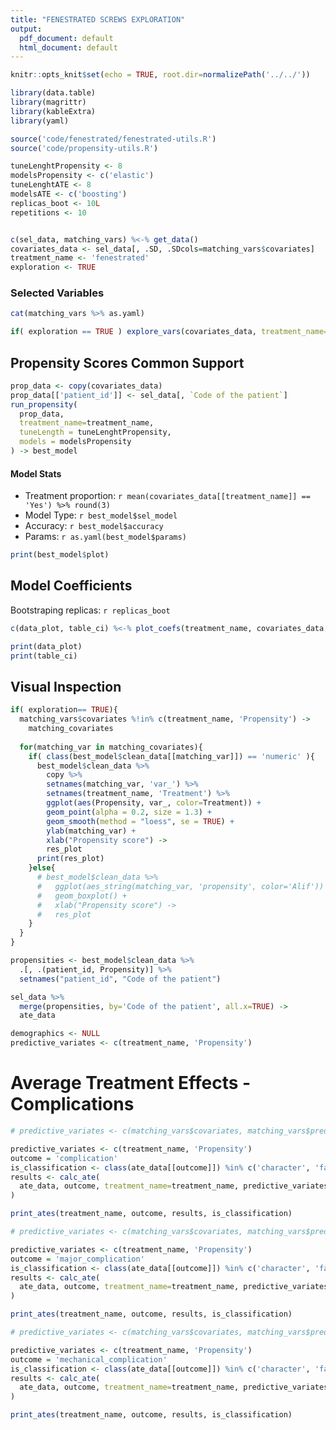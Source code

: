 ```yaml
---
title: "FENESTRATED SCREWS EXPLORATION"
output:
  pdf_document: default
  html_document: default
---
```


```r
knitr::opts_knit$set(echo = TRUE, root.dir=normalizePath('../../'))
```

```r
library(data.table)
library(magrittr)
library(kableExtra)
library(yaml)

source('code/fenestrated/fenestrated-utils.R')
source('code/propensity-utils.R')

tuneLenghtPropensity <- 8
modelsPropensity <- c('elastic')
tuneLenghtATE <- 8
modelsATE <- c('boosting')
replicas_boot <- 10L
repetitions <- 10


c(sel_data, matching_vars) %<-% get_data()
covariates_data <- sel_data[, .SD, .SDcols=matching_vars$covariates]
treatment_name <- 'fenestrated'
exploration <- TRUE
```

### Selected Variables

```r
cat(matching_vars %>% as.yaml)
```

```r
if( exploration == TRUE ) explore_vars(covariates_data, treatment_name=treatment_name)
```


## Propensity Scores Common Support
```r
prop_data <- copy(covariates_data)
prop_data[['patient_id']] <- sel_data[, `Code of the patient`]
run_propensity(
  prop_data,
  treatment_name=treatment_name,
  tuneLength = tuneLenghtPropensity,
  models = modelsPropensity
) -> best_model

```

#### Model Stats

- Treatment proportion: `r mean(covariates_data[[treatment_name]] == 'Yes') %>% round(3)`
- Model Type: `r best_model$sel_model`
- Accuracy: `r best_model$accuracy`
- Params: `r as.yaml(best_model$params)`


```r
print(best_model$plot)
```

## Model Coefficients

Bootstraping replicas: `r replicas_boot`

```r
c(data_plot, table_ci) %<-% plot_coefs(treatment_name, covariates_data, best_model, replicas_boot) 

print(data_plot)
print(table_ci)
```



## Visual Inspection

```r

if( exploration== TRUE){
  matching_vars$covariates %!in% c(treatment_name, 'Propensity') ->
    matching_covariates
  
  for(matching_var in matching_covariates){
    if( class(best_model$clean_data[[matching_var]]) == 'numeric' ){
      best_model$clean_data %>% 
        copy %>% 
        setnames(matching_var, 'var_') %>% 
        setnames(treatment_name, 'Treatment') %>% 
        ggplot(aes(Propensity, var_, color=Treatment)) +
        geom_point(alpha = 0.2, size = 1.3) +
        geom_smooth(method = "loess", se = TRUE) +
        ylab(matching_var) +
        xlab("Propensity score") ->
        res_plot
      print(res_plot)
    }else{
      # best_model$clean_data %>%
      #   ggplot(aes_string(matching_var, 'propensity', color='Alif')) +
      #   geom_boxplot() +
      #   xlab("Propensity score") ->
      #   res_plot
    }
  }
}
```


```r
propensities <- best_model$clean_data %>% 
  .[, .(patient_id, Propensity)] %>% 
  setnames("patient_id", "Code of the patient")

sel_data %>% 
  merge(propensities, by='Code of the patient', all.x=TRUE) ->
  ate_data
```


```r
demographics <- NULL
predictive_variates <- c(treatment_name, 'Propensity')
```


# Average Treatment Effects - Complications

```r

# predictive_variates <- c(matching_vars$covariates, matching_vars$predictive) %>% unique

predictive_variates <- c(treatment_name, 'Propensity')
outcome = 'complication'
is_classification <- class(ate_data[[outcome]]) %in% c('character', 'factor')
results <- calc_ate(
  ate_data, outcome, treatment_name=treatment_name, predictive_variates, first_visit=FALSE, tuneLenghtATE, modelsATE, incremental=FALSE, is_classification, repetitions
)

print_ates(treatment_name, outcome, results, is_classification)
```


```r

# predictive_variates <- c(matching_vars$covariates, matching_vars$predictive) %>% unique

predictive_variates <- c(treatment_name, 'Propensity')
outcome = 'major_complication'
is_classification <- class(ate_data[[outcome]]) %in% c('character', 'factor')
results <- calc_ate(
  ate_data, outcome, treatment_name=treatment_name, predictive_variates, first_visit=FALSE, tuneLenghtATE, modelsATE, incremental=FALSE, is_classification, repetitions
)

print_ates(treatment_name, outcome, results, is_classification)
```

```r

# predictive_variates <- c(matching_vars$covariates, matching_vars$predictive) %>% unique

predictive_variates <- c(treatment_name, 'Propensity')
outcome = 'mechanical_complication'
is_classification <- class(ate_data[[outcome]]) %in% c('character', 'factor')
results <- calc_ate(
  ate_data, outcome, treatment_name=treatment_name, predictive_variates, first_visit=FALSE, tuneLenghtATE, modelsATE, incremental=FALSE, is_classification, repetitions
)

print_ates(treatment_name, outcome, results, is_classification)
```